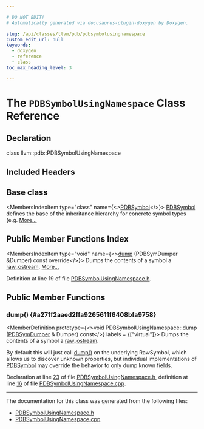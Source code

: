 ```yaml
---

# DO NOT EDIT!
# Automatically generated via docusaurus-plugin-doxygen by Doxygen.

slug: /api/classes/llvm/pdb/pdbsymbolusingnamespace
custom_edit_url: null
keywords:
  - doxygen
  - reference
  - class
toc_max_heading_level: 3

---
```





# The `PDBSymbolUsingNamespace` Class Reference

<DoxygenPage pluginConfig={pluginConfig}>



## Declaration

<CodeBlock>class llvm::pdb::PDBSymbolUsingNamespace</CodeBlock>

## Included Headers

<IncludesList>
<IncludesListItem
  filePath="llvm/DebugInfo/PDB/PDBSymbolUsingNamespace.h"
  permalink="/docs/api/files/include/include/llvm/include/llvm/debuginfo/include/llvm/debuginfo/pdb/pdbsymbolusingnamespace-h"
  isLocal="true" />
</IncludesList>

## Base class

<MembersIndex>

<MembersIndexItem
  type="class"
  name={<><a href="/docs/api/classes/llvm/pdb/pdbsymbol">PDBSymbol</a></>}>
<a href="/docs/api/classes/llvm/pdb/pdbsymbol">PDBSymbol</a> defines the base of the inheritance hierarchy for concrete symbol types (e.g. <a href="/docs/api/classes/llvm/pdb/pdbsymbol/#details">More...</a>
</MembersIndexItem>

</MembersIndex>

## Public Member Functions Index

<MembersIndex>

<MembersIndexItem
  type="void"
  name={<><a href="#a271f2aaed2ffa9265611f6408bfa9758">dump</a> (PDBSymDumper &amp;Dumper) const override</>}>
Dumps the contents of a symbol a <a href="/docs/api/classes/llvm/raw-ostream">raw&#95;ostream</a>. <a href="#a271f2aaed2ffa9265611f6408bfa9758">More...</a>
</MembersIndexItem>

</MembersIndex>


Definition at line 19 of file <a href="/docs/api/files/include/include/llvm/include/llvm/debuginfo/include/llvm/debuginfo/pdb/pdbsymbolusingnamespace-h">PDBSymbolUsingNamespace.h</a>.

<SectionDefinition>

## Public Member Functions

### dump() {#a271f2aaed2ffa9265611f6408bfa9758}

<MemberDefinition
  prototype={<>void PDBSymbolUsingNamespace::dump (<a href="/docs/api/classes/llvm/pdb/pdbsymdumper">PDBSymDumper</a> &amp; Dumper) const</>}
  labels = {["virtual"]}>
Dumps the contents of a symbol a <a href="/docs/api/classes/llvm/raw-ostream">raw&#95;ostream</a>.

By default this will just call <a href="#a271f2aaed2ffa9265611f6408bfa9758">dump()</a> on the underlying RawSymbol, which allows us to discover unknown properties, but individual implementations of <a href="/docs/api/classes/llvm/pdb/pdbsymbol">PDBSymbol</a> may override the behavior to only dump known fields.

Declaration at line <a href="/docs/api/files/include/include/llvm/include/llvm/debuginfo/include/llvm/debuginfo/pdb/pdbsymbolusingnamespace-h/#l00023">23</a> of file <a href="/docs/api/files/include/include/llvm/include/llvm/debuginfo/include/llvm/debuginfo/pdb/pdbsymbolusingnamespace-h">PDBSymbolUsingNamespace.h</a>, definition at line <a href="/docs/api/files/lib/lib/debuginfo/lib/debuginfo/pdb/pdbsymbolusingnamespace-cpp/#l00016">16</a> of file <a href="/docs/api/files/lib/lib/debuginfo/lib/debuginfo/pdb/pdbsymbolusingnamespace-cpp">PDBSymbolUsingNamespace.cpp</a>.
</MemberDefinition>

</SectionDefinition>

<hr/>

The documentation for this class was generated from the following files:

<ul>
<li><a href="/docs/api/files/include/include/llvm/include/llvm/debuginfo/include/llvm/debuginfo/pdb/pdbsymbolusingnamespace-h">PDBSymbolUsingNamespace.h</a></li>
<li><a href="/docs/api/files/lib/lib/debuginfo/lib/debuginfo/pdb/pdbsymbolusingnamespace-cpp">PDBSymbolUsingNamespace.cpp</a></li>
</ul>

</DoxygenPage>

